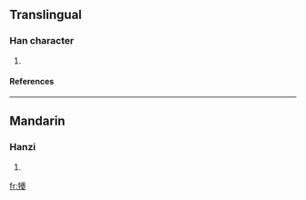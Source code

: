 ==Translingual==
===Han character===
{{Han char|rn=93|rad=牛|as=20|sn=24|four=2854<sub>7</sub>|canj=竹手廿金水 (HQTCE)}}
# {{defn|Han|sort=牛20}}
====References====
{{Han ref|kx=0705.220|dkj=20227|dj=1118.070|hdz=31823.050|uh=72AA|ud=29354|bh=F8F7|bd=63735}}

----
==Mandarin==
===Hanzi===
{{cmn-hanzi|pin=[[chái]] (chai2), [[kuí]] (kui2)|wg=ch'ai<sup>2</sup>, k'uei<sup>2</sup>}}
# {{defn|Mandarin}}

[[fr:犪]]